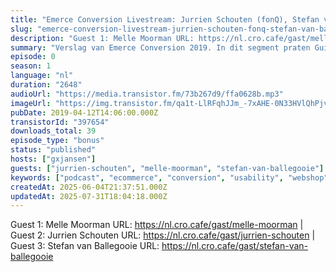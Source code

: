 ```yaml
---
title: "Emerce Conversion Livestream: Jurrien Schouten (fonQ), Stefan van Ballegooie (Allianz), Melle Moorman (Bol.com)"
slug: "emerce-conversion-livestream-jurrien-schouten-fonq-stefan-van-ballegooie-allianz-melle-moorman-bol-com"
description: "Guest 1: Melle Moorman URL: https://nl.cro.cafe/gast/melle-moorman | Guest 2: Jurrien Schouten URL: https://nl.cro.cafe/gast/jurrien-schouten | Guest 3: Stefan van Ballegooie URL: https://nl.cro.cafe/gast/stefan-van-ballegooie"
summary: "Verslag van Emerce Conversion 2019. In dit segment praten Guido en Bart met Jurrien Schouten van fonQ, Stefan van Ballegooie van Allianz en Melle Moorman van Bol.com."
episode: 0
season: 1
language: "nl"
duration: "2648"
audioUrl: "https://media.transistor.fm/73b267d9/ffa0628b.mp3"
imageUrl: "https://img.transistor.fm/qa1t-LlRFqhJJm_-7xAHE-0N33HVlQhPjvarWFEtSR0/rs:fill:0:0:1/w:1400/h:1400/q:60/mb:500000/aHR0cHM6Ly9pbWct/dXBsb2FkLXByb2R1/Y3Rpb24udHJhbnNp/c3Rvci5mbS80MDE4/NDA5NGFhZTdjMzky/ZWI2NzM4OWMzYThm/MGFkOS5qcGVn.webp"
pubDate: 2019-04-12T14:06:00.000Z
transistorId: "397654"
downloads_total: 39
episode_type: "bonus"
status: "published"
hosts: ["gxjansen"]
guests: ["jurrien-schouten", "melle-moorman", "stefan-van-ballegooie"]
keywords: ["podcast", "ecommerce", "conversion", "usability", "webshop", "english"]
createdAt: 2025-06-04T21:37:51.000Z
updatedAt: 2025-07-31T18:04:18.000Z
---
```


Guest 1: Melle Moorman URL: https://nl.cro.cafe/gast/melle-moorman | Guest 2: Jurrien Schouten URL: https://nl.cro.cafe/gast/jurrien-schouten | Guest 3: Stefan van Ballegooie URL: https://nl.cro.cafe/gast/stefan-van-ballegooie
